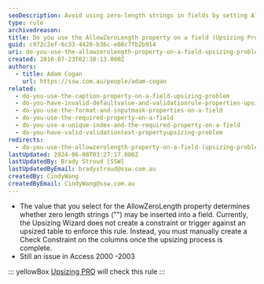 ```yaml
---
seoDescription: Avoid using zero-length strings in fields by setting AllowZeroLength property correctly to ensure data integrity during upsizing.
type: rule
archivedreason:
title: Do you use the AllowZeroLength property on a field (Upsizing Problem)?
guid: c972c2ef-6c33-4420-b36c-e08c7fb2b914
uri: do-you-use-the-allowzerolength-property-on-a-field-upsizing-problem
created: 2010-07-23T02:38:13.000Z
authors:
  - title: Adam Cogan
    url: https://ssw.com.au/people/adam-cogan
related:
  - do-you-use-the-caption-property-on-a-field-upsizing-problem
  - do-you-have-invalid-defaultvalue-and-validationrule-properties-upsizing-problem
  - do-you-use-the-format-and-inputmask-properties-on-a-field
  - do-you-use-the-required-property-on-a-field
  - do-you-use-a-unique-index-and-the-required-property-on-a-field
  - do-you-have-valid-validationtext-propertyupsizing-problem
redirects:
  - do-you-use-the-allowzerolength-property-on-a-field-(upsizing-problem)
lastUpdated: 2024-06-08T03:27:17.000Z
lastUpdatedBy: Brady Stroud [SSW]
lastUpdatedByEmail: bradystroud@ssw.com.au
createdBy: CindyWang
createdByEmail: CindyWang@ssw.com.au
---
```


- The value that you select for the AllowZeroLength property determines whether zero length strings ("") may be inserted into a field. Currently, the Upsizing Wizard does not create a constraint or trigger against an upsized table to enforce this rule. Instead, you must manually create a Check Constraint on the columns once the upsizing process is complete.
- Still an issue in Access 2000 -2003

::: yellowBox
[Upsizing PRO](http://www.ssw.com.au/ssw/UpsizingPRO) will check this rule
:::
